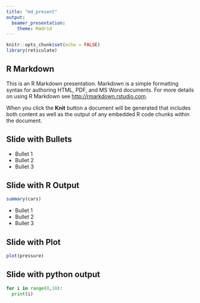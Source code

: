 ```yaml
---
title: "md_present"
output: 
  beamer_presentation: 
    theme: Madrid
---
```


```r
knitr::opts_chunk$set(echo = FALSE)
library(reticulate)
```

## R Markdown

This is an R Markdown presentation. Markdown is a simple formatting syntax for authoring HTML, PDF, and MS Word documents. For more details on using R Markdown see <http://rmarkdown.rstudio.com>.

When you click the **Knit** button a document will be generated that includes both content as well as the output of any embedded R code chunks within the document.

## Slide with Bullets

- Bullet 1
- Bullet 2
- Bullet 3

## Slide with R Output

```r
summary(cars)
```
- Bullet 1
- Bullet 2
- Bullet 3

## Slide with Plot

```r
plot(pressure)
```

## Slide with python output
```python
for i in range(0,10):
  print(i)
```

